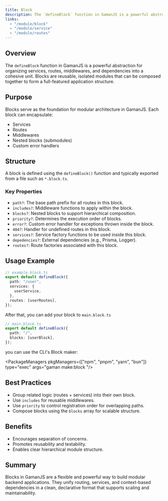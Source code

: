 ```yaml
---
title: Block
description: The `defineBlock` function in GamanJS is a powerful abstraction for organizing services, routes, middlewares, and dependencies into a cohesive unit. Blocks are reusable, isolated modules that can be composed together to form a full-featured application structure.
links:
  - "/module/block"
  - "/module/service"
  - "/module/routes"
---
```


## Overview

The `defineBlock` function in GamanJS is a powerful abstraction for organizing services, routes, middlewares, and dependencies into a cohesive unit. Blocks are reusable, isolated modules that can be composed together to form a full-featured application structure.

## Purpose

Blocks serve as the foundation for modular architecture in GamanJS. Each block can encapsulate:

- Services
- Routes
- Middlewares
- Nested blocks (submodules)
- Custom error handlers

## Structure

A block is defined using the `defineBlock()` function and typically exported from a file such as `*.block.ts`.

### Key Properties

- `path?`: The base path prefix for all routes in this block.
- `includes?`: Middleware functions to apply within the block.
- `blocks?`: Nested blocks to support hierarchical composition.
- `priority?`: Determines the execution order of blocks.
- `error?`: Custom error handler for exceptions thrown inside the block.
- `404?`: Handler for undefined routes in this block.
- `services?`: Service factory functions to be used inside this block.
- `depedencies?`: External dependencies (e.g., Prisma, Logger).
- `routes?`: Route factories associated with this block.

## Usage Example

```ts
// example.block.ts
export default defineBlock({
  path: "/user",
  services: {
    userService,
  },
  routes: [userRoutes],
});
```

After that, you can add your block to `main.block.ts`

```ts
// main.block.ts
export default defineBlock({
  path: "/",
  blocks: [userBlock],
});
```


<Aside type="tip">
  you can use the CLI's Block maker:

  <PackageManagers pkgManagers={["npm", "pnpm", "yarn", "bun"]} type="exec" args="gaman make:block <name>"/>
</Aside>

## Best Practices

- Group related logic (routes + services) into their own block.
- Use `includes` for reusable middlewares.
- Use `priority` to control registration order for overlapping paths.
- Compose blocks using the `blocks` array for scalable structure.

## Benefits

- Encourages separation of concerns.
- Promotes reusability and testability.
- Enables clear hierarchical module structure.

## Summary

Blocks in GamanJS are a flexible and powerful way to build modular backend applications. They unify routing, services, and context-based dependencies in a clean, declarative format that supports scaling and maintainability.
